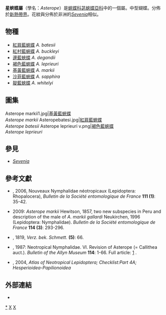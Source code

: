 {{NoteTA
|G1=Butterfly
}}
{{Automatic Taxobox
| taxon = Asterope
| authority = Hübner, 1819
| image = Leprieur's Glory (Asterope leprieuri) (8364213885).jpg
| image_caption = [[褐色藍蛺蝶|褐色藍蛺蝶]]<br />''A. leprieuri''
| type_species = [[沙菲藍蛺蝶|沙菲藍蛺蝶]]<br />''Oreas sapphira'' 
| type_species_authority = Hübner, 1819
| subdivision_ranks = 物種
| subdivision = 共7種，詳見正文。
| synonyms =
* 藍蛺蝶屬 ''Callithea'' <small>Feisthamel, 1835.</small>
* ''Callithea'' <small>Boisduval, 1836.</small>
* ''Cyane'' <small>Felder, 1861.</small>
}}

'''星蛺蝶屬'''（學名：''Asterope''）是[[蛺蝶科|蛺蝶科]][[苾蛺蝶亞科|苾蛺蝶亞科]]中的一個屬。中型蝴蝶。分佈於[[新熱帶界|新熱帶界]]。花紋與分佈於非洲的''[[Sevenia|Sevenia]]''相似。

== 物種 ==
* [[紅肩藍蛺蝶|紅肩藍蛺蝶]] ''A. batesii''
* [[紅村藍蛺蝶|紅村藍蛺蝶]] ''A. buckleyi''
* [[邊藍蛺蝶|邊藍蛺蝶]] ''A. degandii''
* [[褐色藍蛺蝶|褐色藍蛺蝶]] ''A. leprieuri''
* [[基黃藍蛺蝶|基黃藍蛺蝶]] ''A. markii''
* [[沙菲藍蛺蝶|沙菲藍蛺蝶]] ''A. sapphira''
* [[靛藍蛺蝶|靛藍蛺蝶]] ''A. whitelyi''

== 圖集 ==
<gallery mode="packed-hover">
Asterope markii1.jpg|[[基黃藍蛺蝶|基黃藍蛺蝶]]<br />''Asterope markii''
Asteropebatesi.jpg|[[紅肩藍蛺蝶|紅肩藍蛺蝶]]<br />''Asterope batesii''
Asterope leprieuri v.png|[[褐色藍蛺蝶|褐色藍蛺蝶]]<br />''Asterope leprieuri''
</gallery>

== 參見 ==
* ''[[Sevenia|Sevenia]]''
<!--
== 腳註 ==
{{reflist}}
-->
== 參考文獻 ==
{{reflist}}
* {{aut|Attal, Stéphane ; Roger Hiltbrand & Gabriel Rodriguez}}, 2006, Nouveaux Nymphalidae néotropicaux (Lepidoptera: Rhopalocera), ''Bulletin de la Société entomologique de France'' '''111 (1)''': 35-42.
* {{aut|Attal, S. & R. Hiltbrand}} 2009: ''Asterope markii'' Hewitson, 1857, two new subspecies in Peru and description of the male of ''A. markii gallardi'' Neukirchen, 1996 (Lepidoptera: Nymphalidae). ''Bulletin de la Société entomologique de France'' '''114 (3)''': 293-296.
* {{aut|Hübner}}, 1819, ''Verz. bek. Schmett.'' '''(5)''': 66.
* {{aut|Jenkins, D.W.}}, 1987: Neotropical Nymphalidae. VI. Revision of Asterope (= Callithea auct.). ''Bulletin of the Allyn Museum'' '''114''': 1-66. Full article: [http://www.flmnh.ufl.edu/mcguire/allyn_pdfs/AME114.pdf] {{Wayback|url=http://www.flmnh.ufl.edu/mcguire/allyn_pdfs/AME114.pdf |date=20130709113436 }}.
* {{aut|Lamas, G.}}, 2004, ''Atlas of Neotropical Lepidoptera; Checklist:Part 4A; Hesperioidea-Papilionoidea''

== 外部連結 ==
* {{Commonscat-inline| Asterope}}

{{苾蛺蝶亞科}}
{{Taxonbar}}
[[Category:星蛺蝶屬|*]]
[[Category:蔭蛺蝶族|X]]
[[Category:_1819年描述的分类群|X]]